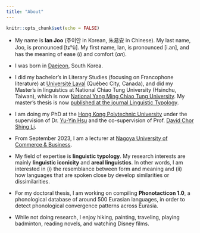 ```yaml
---
title: "About"
---
```


```r
knitr::opts_chunk$set(echo = FALSE)
```

* My name is **Ian Joo** (주이안 in Korean, 朱易安 in Chinese). My last name, Joo, is pronounced [tɕʰù]. My first name, Ian, is pronounced [i.an], and has the meaning of ease (<em>i</em>) and comfort (<em>an</em>).

* I was born in [Daejeon](https://en.wikipedia.org/wiki/Daejeon), South Korea.

* I did my bachelor's in Literary Studies (focusing on Francophone literature) at [Université Laval](https://www.ulaval.ca/en) (Québec City, Canada), and did my Master's in linguistics at National Chiao Tung University (Hsinchu, Taiwan), which is now [National Yang Ming Chiao Tung University](https://www.nycu.edu.tw/en/). My master's thesis is now [published at the journal Linguistic Typology](https://doi.org/10.1515/lingty-2019-0030).

* I am doing my PhD at the [Hong Kong Polytechnic University](https://www.polyu.edu.hk/) under the supervision of Dr. [Yu-Yin Hsu](https://sites.google.com/site/youyinxu/) and the co-supervision of Prof. [David Chor Shing Li](https://scholar.google.com/citations?user=dzmp5e4AAAAJ). 

* From September 2023, I am a lecturer at [Nagoya University of Commerce & Business](https://www.nucba.ac.jp/en/).

* My field of expertise is **linguistic typology**. My research interests are mainly **linguistic iconicity** and **areal linguistics**. In other words, I am interested in (i) the resemblance between form and meaning and (ii) how languages that are spoken close by develop similarities or dissimilarities.

* For my doctoral thesis, I am working on compiling **Phonotacticon 1.0**, a phonological database of around 500 Eurasian languages, in order to detect phonological convergence patterns across Eurasia.

* While not doing research, I enjoy hiking, painting, traveling, playing badminton, reading novels, and watching Disney films.